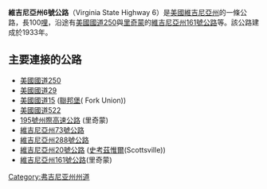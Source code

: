 '''維吉尼亞州6號公路'''（Virginia State Highway 6）是[[美國|美國]][[維吉尼亞州|維吉尼亞州]]的一條公路，長100[[哩|哩]]，沿途有[[美國國道250|美國國道250]]與[[里奇蒙|里奇蒙]]的[[維吉尼亞州161號公路|維吉尼亞州161號公路]]等。該公路建成於1933年。

==主要連接的公路==
*[[美國國道250|美國國道250]] 
*[[美國國道29|美國國道29]] 
*[[美國國道15|美國國道15]] ([[聯邦堡|聯邦堡]]( Fork Union))
*[[美國國道522|美國國道522]] 
*[[195號州際高速公路|195號州際高速公路]] (里奇蒙)
*[[維吉尼亞州73號公路|維吉尼亞州73號公路]]
*[[維吉尼亞州288號公路|維吉尼亞州288號公路]]
*[[維吉尼亞州20號公路|維吉尼亞州20號公路]] ([[史考茲惟爾|史考茲惟爾]](Scottsville))
*[[維吉尼亞州161號公路|維吉尼亞州161號公路]](里奇蒙)

[[Category:弗吉尼亚州州道|Category:弗吉尼亚州州道]]


{{Virginia-road-stub}}